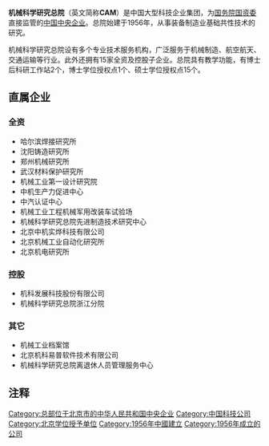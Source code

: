 {{Unreferenced |time=2011-11-13T14:58:06+00:00 }}
{{Infobox_Company 
| company_name =机械科学研究总院
| company_name_en = CAM
| company_logo =[[File:CAM_logo.jpg|200px]]
| company_type = 科技企业
| company_slogan = 责任成就梦想 创新开创未来
| abbreviated_name = 
| foundation = 1956年
| location   =[[北京市|北京市]]海淀区首体南路2号
| zip_code = 
| telephone_no = 
| key_people =李新亚、曹世清
| sales =
| profit =
| asset =
| capital =46.5亿（2010年）
| revenue = 29.7亿（2010年）
| operating_income=
| total_asset =
| net_asset =
| market_value =
| subsid =
| num_employees = 
| industry = 机械装备技术研究与服务、相关设备制造、技术研究
| products = 
| homepage =http://www.cam.com.cn/
}}
'''机械科学研究总院'''（英文简称'''CAM'''）是中国大型科技企业集团，为[[国务院国资委|国务院国资委]]直接监管的[[中国中央企业|中国中央企业]]。总院始建于1956年，从事装备制造业基础共性技术的研究。

机械科学研究总院设有多个专业技术服务机构，广泛服务于机械制造、航空航天、交通运输等行业。此外还拥有15家全资及控股子企业。总院具有教学功能，有博士后科研工作站2个，博士学位授权点1个、硕士学位授权点15个。

== 直属企业 ==
=== 全资 ===
* 哈尔滨焊接研究所
* 沈阳铸造研究所
* 郑州机械研究所
* 武汉材料保护研究所
* 机械工业第一设计研究院
* 中机生产力促进中心
* 中汽认证中心
* 机械工业工程机械军用改装车试验场
* 机械科学研究总院先进制造技术研究中心
* 北京中机实烨科技有限公司
* 北京机械工业自动化研究所
* 北京机电研究所

=== 控股 ===
* 机科发展科技股份有限公司
* 机械科学研究总院浙江分院

=== 其它 ===
* 机械工业档案馆
* 北京机科易普软件技术有限公司
* 机械科学研究总院离退休人员管理服务中心

== 注释 ==

{{Reflist}}

{{DEFAULTSORT:J机}}
[[Category:总部位于北京市的中华人民共和国中央企业|Category:总部位于北京市的中华人民共和国中央企业]]
[[Category:中国科技公司|Category:中国科技公司]]
[[Category:北京学位授予单位|Category:北京学位授予单位]]
[[Category:1956年中國建立|Category:1956年中國建立]]
[[Category:1956年成立的公司|Category:1956年成立的公司]]
